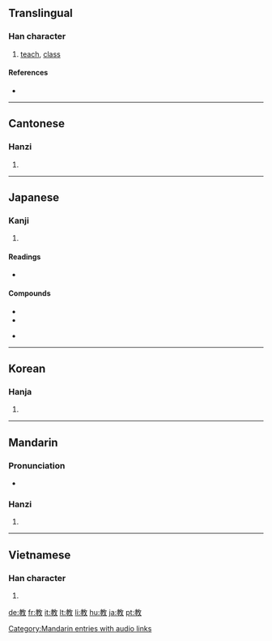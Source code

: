 {{also|敎}}
==Translingual==

===Han character===
{{Han char|rn=66|rad=攴|as=07|sn=11|four=4844<sub>0</sub>|canj=十木人大 (JDOK)}}

# [[teach]], [[class]]

====References====
* {{Han ref|kx=0472.051|dkj=13213|dj=0823.010|hdz=21459.090|uh=6559|ud=25945|bh=B1D0|bd=45520}}

----

==Cantonese==

===Hanzi===
{{yue-hanzi|jyut=|y=gaau3}}

# {{defn|Cantonese|sort=攴07}}

----

==Japanese==

===Kanji===
{{ja-kanji|grade=2|rs=攴07}}

# {{defn|Japanese}}

====Readings====
* {{ja-readings|on=[[きょう]] (kyō), [[こう]] (kō)|kun=[[おしえる]] (oshieru), [[おしえ]] (oshie)}}

====Compounds====
{{top}}
* {{term|教材||[[teaching materials]]|tr=きょうざい, kyōzai|sc=Jpan|lang=ja}}
* {{term|教育||education|tr=きょういく, kyōiku|sc=Jpan|lang=ja}}
{{mid}}
* {{term|教法||teaching methods|tr=きょうほう|sc=Jpan|lang=ja}}
{{end}}
----

==Korean==

===Hanja===
{{ko-hanja|hangeul=교|eumhun=|rv=gyo|mr=kyo|y=kyo}}

# {{defn|Korean|sort=攴07}}

----

==Mandarin==

===Pronunciation===
* {{audio|zh-jiāo.ogg|audio}}

===Hanzi===
{{cmn-hanzi|pin=[[jiào]] ([[jiao4]])|wg=chiao<sup>4</sup>}}

# {{defn|Mandarin|sort=攴07}}

[[Category:Mandarin entries with audio links]]

----

==Vietnamese==

===Han character===
{{vi-hantu|[[giáo]], [[dáo]], [[ráu]], [[tráo]]|rs=攴07}}

# {{defn|Vietnamese|sort=攴07}}

[[de:教]]
[[fr:教]]
[[it:教]]
[[lt:教]]
[[li:教]]
[[hu:教]]
[[ja:教]]
[[pt:教]]